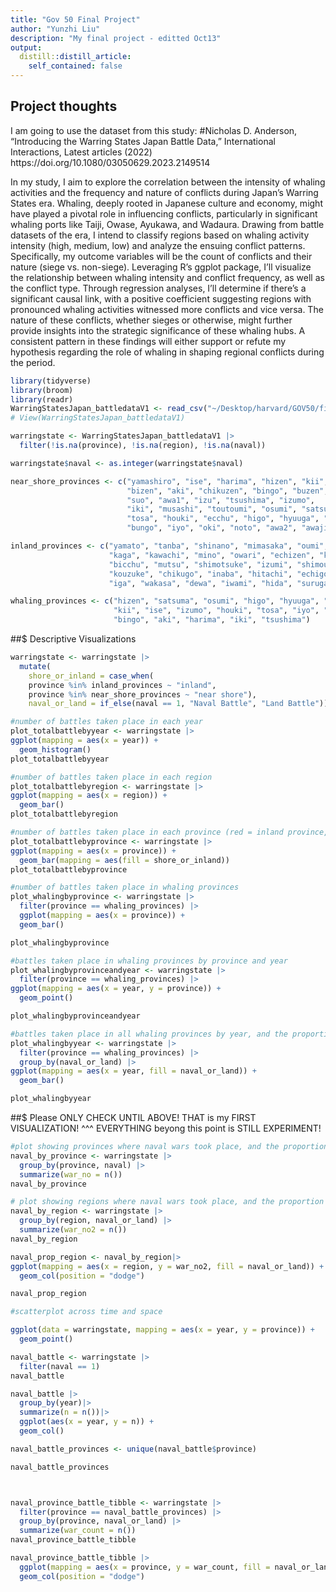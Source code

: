```yaml
---
title: "Gov 50 Final Project"
author: "Yunzhi Liu"
description: "My final project - editted Oct13"
output:
  distill::distill_article:
    self_contained: false
---
```


## Project thoughts

I am going to use the dataset from this study:
#Nicholas D. Anderson, “Introducing the Warring States Japan Battle Data,” International Interactions, Latest articles (2022) https://doi.org/10.1080/03050629.2023.2149514

In my study, I aim to explore the correlation between the intensity of whaling activities and the frequency and nature of conflicts during Japan's Warring States era. 
Whaling, deeply rooted in Japanese culture and economy, might have played a pivotal role in influencing conflicts, particularly in significant whaling ports like Taiji, Owase, Ayukawa, and Wadaura. Drawing from battle datasets of the era, I intend to classify regions based on whaling activity intensity (high, medium, low) and analyze the ensuing conflict patterns. Specifically, my outcome variables will be the count of conflicts and their nature (siege vs. non-siege). 
Leveraging R's ggplot package, I'll visualize the relationship between whaling intensity and conflict frequency, as well as the conflict type. 
Through regression analyses, I'll determine if there's a significant causal link, with a positive coefficient suggesting regions with pronounced whaling activities witnessed more conflicts and vice versa. The nature of these conflicts, whether sieges or otherwise, might further provide insights into the strategic significance of these whaling hubs. 
A consistent pattern in these findings will either support or refute my hypothesis regarding the role of whaling in shaping regional conflicts during the period.

```r
library(tidyverse)
library(broom)
library(readr)
WarringStatesJapan_battledataV1 <- read_csv("~/Desktop/harvard/GOV50/final project potential dataset/WSJBData/WarringStatesJapan_battledataV1.csv")
# View(WarringStatesJapan_battledataV1)
```


```r
warringstate <- WarringStatesJapan_battledataV1 |>
  filter(!is.na(province), !is.na(region), !is.na(naval))

warringstate$naval <- as.integer(warringstate$naval)

near_shore_provinces <- c("yamashiro", "ise", "harima", "hizen", "kii", "settsu", 
                          "bizen", "aki", "chikuzen", "bingo", "buzen", "nagato", 
                          "suo", "awa1", "izu", "tsushima", "izumo", 
                          "iki", "musashi", "toutoumi", "osumi", "satsuma", "sagami", 
                          "tosa", "houki", "ecchu", "higo", "hyuuga", "sanuki", 
                          "bungo", "iyo", "oki", "noto", "awa2", "awaji", "sado")

inland_provinces <- c("yamato", "tanba", "shinano", "mimasaka", "oumi", "tajima", 
                      "kaga", "kawachi", "mino", "owari", "echizen", "kai", "tango", 
                      "bicchu", "mutsu", "shimotsuke", "izumi", "shimousa", "kazusa", 
                      "kouzuke", "chikugo", "inaba", "hitachi", "echigo", "mikawa", 
                      "iga", "wakasa", "dewa", "iwami", "hida", "suruga")

whaling_provinces <- c("hizen", "satsuma", "osumi", "higo", "hyuuga", "bungo", 
                       "kii", "ise", "izumo", "houki", "tosa", "iyo", "bizen", 
                       "bingo", "aki", "harima", "iki", "tsushima")

```

##$ Descriptive Visualizations
```r
warringstate <- warringstate |>
  mutate(
    shore_or_inland = case_when(
    province %in% inland_provinces ~ "inland",
    province %in% near_shore_provinces ~ "near shore"),
    naval_or_land = if_else(naval == 1, "Naval Battle", "Land Battle"))

#number of battles taken place in each year
plot_totalbattlebyyear <- warringstate |>
ggplot(mapping = aes(x = year)) + 
  geom_histogram()
plot_totalbattlebyyear

#number of battles taken place in each region
plot_totalbattlebyregion <- warringstate |>
ggplot(mapping = aes(x = region)) + 
  geom_bar()
plot_totalbattlebyregion

#number of battles taken place in each province (red = inland province, blue = near shore province)
plot_totalbattlebyprovince <- warringstate |>
ggplot(mapping = aes(x = province)) + 
  geom_bar(mapping = aes(fill = shore_or_inland))
plot_totalbattlebyprovince

#number of battles taken place in whaling provinces
plot_whalingbyprovince <- warringstate |>
  filter(province == whaling_provinces) |>
  ggplot(mapping = aes(x = province)) + 
  geom_bar()

plot_whalingbyprovince
```


```r
#battles taken place in whaling provinces by province and year
plot_whalingbyprovinceandyear <- warringstate |>
  filter(province == whaling_provinces) |>
ggplot(mapping = aes(x = year, y = province)) +
  geom_point()

plot_whalingbyprovinceandyear

#battles taken place in all whaling provinces by year, and the proportion of naval battles
plot_whalingbyyear <- warringstate |>
  filter(province == whaling_provinces) |>
  group_by(naval_or_land) |>
ggplot(mapping = aes(x = year, fill = naval_or_land)) +
  geom_bar()

plot_whalingbyyear
```

##$ Please ONLY CHECK UNTIL ABOVE! THAT is my FIRST VISUALIZATION! ^^^
EVERYTHING beyong this point is STILL EXPERIMENT!




```r
#plot showing provinces where naval wars took place, and the proportion of naval wars among all battles in these places
naval_by_province <- warringstate |>
  group_by(province, naval) |>
  summarize(war_no = n())
naval_by_province
```


```r
# plot showing regions where naval wars took place, and the proportion of naval wars among all battles in these places
naval_by_region <- warringstate |>
  group_by(region, naval_or_land) |>
  summarize(war_no2 = n())
naval_by_region

naval_prop_region <- naval_by_region|>
ggplot(mapping = aes(x = region, y = war_no2, fill = naval_or_land)) +
  geom_col(position = "dodge")

naval_prop_region
```
```r
#scatterplot across time and space

ggplot(data = warringstate, mapping = aes(x = year, y = province)) +
  geom_point()
```
<!-- warringstate |> -->
<!--   filter(province == naval_battle_provinces) |> -->
<!-- ggplot(mapping = aes(x = year, y = province)) + -->
<!--   geom_point() -->

```r
naval_battle <- warringstate |>
  filter(naval == 1)
naval_battle

naval_battle |>
  group_by(year)|>
  summarize(n = n())|>
  ggplot(aes(x = year, y = n)) +
  geom_col()
```


```r
naval_battle_provinces <- unique(naval_battle$province)

naval_battle_provinces



naval_province_battle_tibble <- warringstate |>
  filter(province == naval_battle_provinces) |>
  group_by(province, naval_or_land) |>
  summarize(war_count = n())
naval_province_battle_tibble

naval_province_battle_tibble |>
  ggplot(mapping = aes(x = province, y = war_count, fill = naval_or_land)) +
  geom_col(position = "dodge")
```



